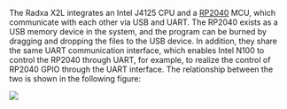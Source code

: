 The Radxa X2L integrates an Intel J4125 CPU and a [RP2040](https://en.wikipedia.org/wiki/RP2040) MCU, which communicate with each other via USB and UART.
The RP2040 exists as a USB memory device in the system, and the program can be burned by dragging and dropping the files to the USB device.
In addition, they share the same UART communication interface, which enables Intel N100 to control the RP2040 through UART, for example, to realize the control of RP2040 GPIO through the UART interface.
The relationship between the two is shown in the following figure:

<img src="/img/x/x4/intel-rp2040.webp" />
